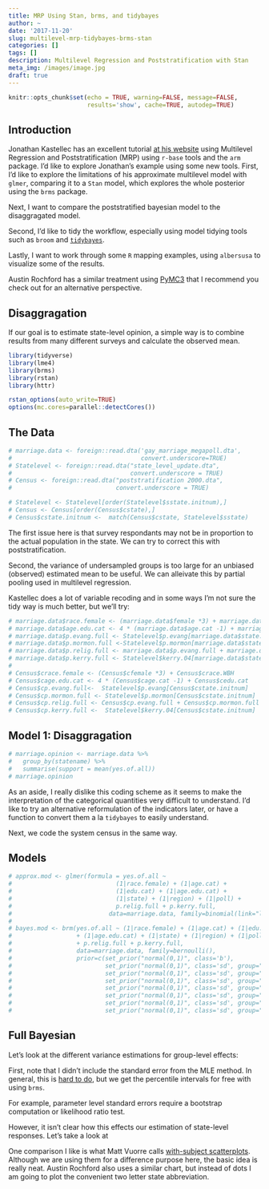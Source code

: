 ```yaml
---
title: MRP Using Stan, brms, and tidybayes
author: ~
date: '2017-11-20'
slug: multilevel-mrp-tidybayes-brms-stan
categories: []
tags: []
description: Multilevel Regression and Poststratification with Stan
meta_img: /images/image.jpg
draft: true
---
```


```r
knitr::opts_chunk$set(echo = TRUE, warning=FALSE, message=FALSE, 
                      results='show', cache=TRUE, autodep=TRUE)
```


## Introduction


Jonathan Kastellec has an excellent tutorial [at his website](http://www.princeton.edu/~jkastell/mrp_primer.html) using Multilevel Regression and Poststratification (MRP) using `r-base` tools and the `arm` package. I'd like to explore Jonathan's example using some new tools. First, I'd like to explore the limitations of his approximate multilevel model with `glmer`, comparing it to a `Stan` model, which explores the whole posterior using the `brms` package. 

Next, I want to compare the poststratified bayesian model to the disaggragated model.

Second, I'd like to tidy the workflow, especially using model tidying tools such as `broom` and [`tidybayes`](https://github.com/mjskay/tidybayes). 

Lastly, I want to work through some `R` mapping examples, using `albersusa` to visualize some of the results.

Austin Rochford has a similar treatment using [PyMC3](https://gist.github.com/AustinRochford/bfc20cb3262169b41b730bd9faf74477) that I recommend you check out for an alternative perspective. 


## Disaggragation

If our goal is to estimate state-level opinion, a simple way is to combine results from many different surveys and calculate the observed mean. 

```r
library(tidyverse)
library(lme4)
library(brms)
library(rstan)
library(httr)

rstan_options(auto_write=TRUE)
options(mc.cores=parallel::detectCores())
```

## The Data

```r
# marriage.data <- foreign::read.dta('gay_marriage_megapoll.dta',
#                                    convert.underscore=TRUE)
# Statelevel <- foreign::read.dta("state_level_update.dta",
#                                 convert.underscore = TRUE)
# Census <- foreign::read.dta("poststratification 2000.dta",
#                             convert.underscore = TRUE)
```
```r
# Statelevel <- Statelevel[order(Statelevel$sstate.initnum),]
# Census <- Census[order(Census$cstate),]
# Census$cstate.initnum <-  match(Census$cstate, Statelevel$sstate)
```


The first issue here is that survey respondants may not be in proportion to the actual population in the state. We can try to correct this with poststratification.

Second, the variance of undersampled groups is too large for an unbiased (observed) estimated mean to be useful. We can alleivate this by partial pooling used in multilevel regression.

Kastellec does a lot of variable recoding and in some ways I'm not sure the tidy way is much better, but we'll try:

```r
# marriage.data$race.female <- (marriage.data$female *3) + marriage.data$race.wbh
# marriage.data$age.edu.cat <- 4 * (marriage.data$age.cat -1) + marriage.data$edu.cat
# marriage.data$p.evang.full <- Statelevel$p.evang[marriage.data$state.initnum]
# marriage.data$p.mormon.full <-Statelevel$p.mormon[marriage.data$state.initnum]
# marriage.data$p.relig.full <- marriage.data$p.evang.full + marriage.data$p.mormon.full
# marriage.data$p.kerry.full <- Statelevel$kerry.04[marriage.data$state.initnum]
# 
# Census$crace.female <- (Census$cfemale *3) + Census$crace.WBH 
# Census$cage.edu.cat <- 4 * (Census$cage.cat -1) + Census$cedu.cat 
# Census$cp.evang.full<-  Statelevel$p.evang[Census$cstate.initnum]
# Census$cp.mormon.full <- Statelevel$p.mormon[Census$cstate.initnum]
# Census$cp.relig.full <- Census$cp.evang.full + Census$cp.mormon.full
# Census$cp.kerry.full <-  Statelevel$kerry.04[Census$cstate.initnum]
```


## Model 1: Disaggragation

```r
# marriage.opinion <- marriage.data %>%
#   group_by(statename) %>%
#   summarise(support = mean(yes.of.all))
# marriage.opinion
```

As an aside, I really dislike this coding scheme as it seems to make the interpretation of the categorical quantities very difficult to understand. I'd like to try an alternative reformulation of the indicators later, or have a function to convert them a la `tidybayes` to easily understand. 

Next, we code the system census in the same way.

## Models

```r
# approx.mod <- glmer(formula = yes.of.all ~ 
#                             (1|race.female) + (1|age.cat) +
#                             (1|edu.cat) + (1|age.edu.cat) + 
#                             (1|state) + (1|region) + (1|poll) +
#                             p.relig.full + p.kerry.full, 
#                           data=marriage.data, family=binomial(link="logit"))
# 
# bayes.mod <- brm(yes.of.all ~ (1|race.female) + (1|age.cat) + (1|edu.cat) 
#                  + (1|age.edu.cat) + (1|state) + (1|region) + (1|poll) 
#                  + p.relig.full + p.kerry.full, 
#                  data=marriage.data, family=bernoulli(),
#                  prior=c(set_prior("normal(0,1)", class='b'),
#                          set_prior("normal(0,1)", class='sd', group="race.female"),
#                          set_prior("normal(0,1)", class='sd', group="age.cat"),
#                          set_prior("normal(0,1)", class='sd', group="edu.cat"),
#                          set_prior("normal(0,1)", class='sd', group="age.edu.cat"),
#                          set_prior("normal(0,1)", class='sd', group="state"),
#                          set_prior("normal(0,1)", class='sd', group="region"),
#                          set_prior("normal(0,1)", class='sd', group="poll")))
```




## Full Bayesian

Let's look at the different variance estimations for group-level effects:

First, note that I didn't include the standard error from the MLE method. In general, this is [hard to do](https://stackoverflow.com/questions/31694812/standard-error-of-variance-component-from-the-output-of-lmer), but we get the percentile intervals for free with using `brms`. 

For example, parameter level standard errors require a bootstrap computation or likelihood ratio test. 




However, it isn't clear how this effects our estimation of state-level responses. Let's take a look at 


One comparison I like is what Matt Vuorre calls [with-subject scatterplots](https://mvuorre.github.io/post/2017/within-subject-scatter/). Although we are using them for a difference purpose here, the basic idea is really neat. Austin Rochford also uses a similar chart, but instead of dots I am going to plot the convenient two letter state abbreviation. 








